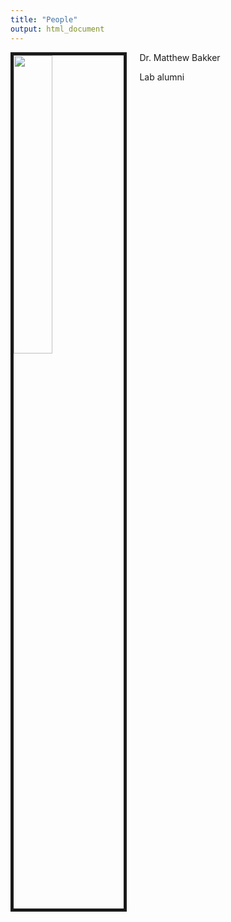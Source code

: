 ```yaml
---
title: "People"
output: html_document
---
```


Dr. Matthew Bakker
<img src="images/Bakker_profile.jpg" style="width:35%; border:5px solid; margin-right: 20px" align="left">

Lab alumni